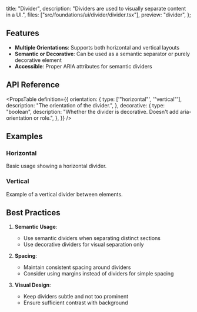   title: "Divider",
  description: "Dividers are used to visually separate content in a UI.",
  files: ["src/foundations/ui/divider/divider.tsx"],
  preview: "divider",
};

## Features

- **Multiple Orientations**: Supports both horizontal and vertical layouts
- **Semantic or Decorative**: Can be used as a semantic separator or purely decorative element
- **Accessible**: Proper ARIA attributes for semantic dividers

## API Reference

<PropsTable
  definition={{
    orientation: {
      type: ['"horizontal"', '"vertical"'],
      description: "The orientation of the divider.",
    },
    decorative: {
      type: "boolean",
      description:
        "Whether the divider is decorative. Doesn't add aria-orientation or role.",
    },
  }}
/>

## Examples

### Horizontal

Basic usage showing a horizontal divider.

<Preview slug="divider" />

### Vertical

Example of a vertical divider between elements.

<Preview slug="divider-vertical" />

## Best Practices

1. **Semantic Usage**:

   - Use semantic dividers when separating distinct sections
   - Use decorative dividers for visual separation only

2. **Spacing**:

   - Maintain consistent spacing around dividers
   - Consider using margins instead of dividers for simple spacing

3. **Visual Design**:
   - Keep dividers subtle and not too prominent
   - Ensure sufficient contrast with background
